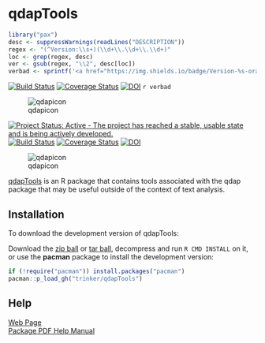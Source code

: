 # qdapTools

```r
library("pax")
desc <- suppressWarnings(readLines("DESCRIPTION"))
regex <- "(^Version:\\s+)(\\d+\\.\\d+\\.\\d+)"
loc <- grep(regex, desc)
ver <- gsub(regex, "\\2", desc[loc])
verbad <- sprintf('<a href="https://img.shields.io/badge/Version-%s-orange.svg"><img src="https://img.shields.io/badge/Version-%s-orange.svg" alt="Version"/></a></p>', ver, ver)
````

[![Build Status](https://travis-ci.org/trinker/qdapTools.svg?branch=master)](https://travis-ci.org/trinker/qdapTools) 
[![Coverage Status](https://coveralls.io/repos/trinker/qdapTools/badge.svg)](https://coveralls.io/r/trinker/qdapTools)
[![DOI](https://zenodo.org/badge/5398/trinker/qdapTools.svg)](http://dx.doi.org/10.5281/zenodo.11117)
`r verbad`

![qdapicon](https://dl.dropbox.com/u/61803503/qdapicon.svg)   

[![Project Status: Active - The project has reached a stable, usable state and is being actively developed.](http://www.repostatus.org/badges/0.1.0/active.svg)](http://www.repostatus.org/#active)
[![Build Status](https://travis-ci.org/trinker/qdapTools.png?branch=master)](https://travis-ci.org/trinker/qdapTools) 
[![Coverage Status](https://coveralls.io/repos/trinker/qdapTools/badge.png)](https://coveralls.io/r/trinker/qdapTools)
[![DOI](https://zenodo.org/badge/5398/trinker/qdapTools.png)](http://dx.doi.org/10.5281/zenodo.11117)

![qdapicon](https://dl.dropbox.com/u/61803503/qdapicon.png)   

[qdapTools](http://trinker.github.com/qdapTools_dev) is an R package that contains tools associated with the qdap package that may be useful outside of the context of text analysis.

## Installation

To download the development version of qdapTools:

Download the [zip ball](https://github.com/trinker/qdapTools/zipball/master) or [tar ball](https://github.com/trinker/qdapTools/tarball/master), decompress and run `R CMD INSTALL` on it, or use the **pacman** package to install the development version:

```r
if (!require("pacman")) install.packages("pacman")
pacman::p_load_gh("trinker/qdapTools")
```

## Help
[Web Page](http://trinker.github.com/qdapTools/)    
[Package PDF Help Manual](https://dl.dropboxusercontent.com/u/61803503/qdapTools.pdf) 


